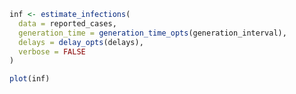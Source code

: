 ```r
inf <- estimate_infections(
  data = reported_cases,
  generation_time = generation_time_opts(generation_interval),
  delays = delay_opts(delays),
  verbose = FALSE
)

plot(inf)
```

